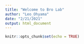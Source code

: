 ```yaml
---
title: "Welcome to Bro Lab"
author: "Leo_Ohyama"
date: "2/21/2021"
output: html_document
---
```


```r
knitr::opts_chunk$set(echo = TRUE)
```


